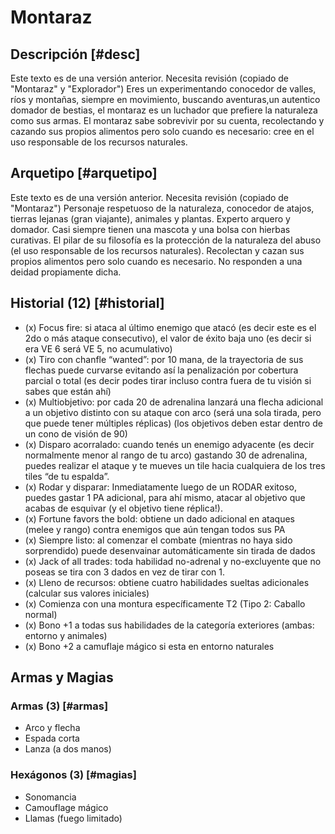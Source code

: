 
# Montaraz

<Bleed>
  <Screenshot src={placeholderImage} alt="placeholder" full />
</Bleed>

## Descripción [#desc]

<Callout type="warning" emoji="🔎">
  Este texto es de una versión anterior. Necesita revisión (copiado de
  "Montaraz" y "Explorador")
</Callout>
Eres un experimentando conocedor de valles, ríos y montañas, siempre en movimiento,
buscando aventuras,un autentico domador de bestias, el montaraz es un luchador que
prefiere la naturaleza como sus armas. El montaraz sabe sobrevivir por su cuenta,
recolectando y cazando sus propios alimentos pero solo cuando es necesario: cree
en el uso responsable de los recursos naturales.

## Arquetipo [#arquetipo]

<Callout type="warning" emoji="🔎">
  Este texto es de una versión anterior. Necesita revisión (copiado de
  "Montaraz")
</Callout>
Personaje respetuoso de la naturaleza, conocedor de atajos, tierras lejanas (gran
viajante), animales y plantas. Experto arquero y domador. Casi siempre tienen una
mascota y una bolsa con hierbas curativas. El pilar de su filosofía es la protección
de la naturaleza del abuso (el uso responsable de los recursos naturales). Recolectan
y cazan sus propios alimentos pero solo cuando es necesario. No responden a una deidad
propiamente dicha.

## Historial (12) [#historial]

- (x) Focus fire: si ataca al último enemigo que atacó (es decir este es el 2do o más ataque consecutivo), el valor de éxito baja uno (es decir si era VE 6 será VE 5, no acumulativo)
- (x) Tiro con chanfle “wanted”: por 10 mana, de la trayectoria de sus flechas puede curvarse evitando así la penalización por cobertura parcial o total (es decir podes tirar incluso contra fuera de tu visión si sabes que están ahí)
- (x) Multiobjetivo: por cada 20 de adrenalina lanzará una flecha adicional a un objetivo distinto con su ataque con arco (será una sola tirada, pero que puede tener múltiples réplicas) (los objetivos deben estar dentro de un cono de visión de 90)
- (x) Disparo acorralado: cuando tenés un enemigo adyacente (es decir normalmente menor al rango de tu arco) gastando 30 de adrenalina, puedes realizar el ataque y te mueves un tile hacia cualquiera de los tres tiles “de tu espalda”.
- (x) Rodar y disparar: Inmediatamente luego de un RODAR exitoso, puedes gastar 1 PA adicional, para ahí mismo, atacar al objetivo que acabas de esquivar (y el objetivo tiene réplica!).
- (x) Fortune favors the bold: obtiene un dado adicional en ataques (melee y rango) contra enemigos que aún tengan todos sus PA
- (x) Siempre listo: al comenzar el combate (mientras no haya sido sorprendido) puede desenvainar automáticamente sin tirada de dados
- (x) Jack of all trades: toda habilidad no-adrenal y no-excluyente que no poseas se tira con 3 dados en vez de tirar con 1.
- (x) Lleno de recursos: obtiene cuatro habilidades sueltas adicionales (calcular sus valores iniciales)
- (x) Comienza con una montura específicamente T2 (Tipo 2: Caballo normal)
- (x) Bono +1 a todas sus habilidades de la categoría exteriores (ambas: entorno y animales)
- (x) Bono +2 a camuflaje mágico si esta en entorno naturales

## Armas y Magias

### Armas (3) [#armas]

- Arco y flecha
- Espada corta
- Lanza (a dos manos)

### Hexágonos (3) [#magias]

- Sonomancia
- Camouflage mágico
- Llamas (fuego limitado)
